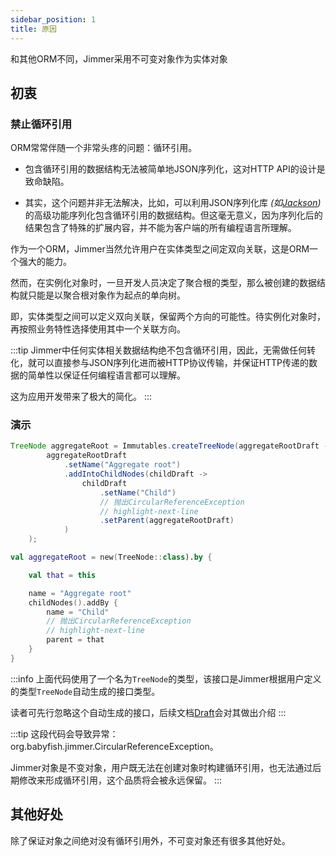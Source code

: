 ```yaml
---
sidebar_position: 1
title: 原因
---
```




和其他ORM不同，Jimmer采用不可变对象作为实体对象 

## 初衷

### 禁止循环引用

ORM常常伴随一个非常头疼的问题：循环引用。

-   包含循环引用的数据结构无法被简单地JSON序列化，这对HTTP API的设计是致命缺陷。

-   其实，这个问题并非无法解决，比如，可以利用JSON序列化库 *(如[Jackson](https://github.com/FasterXML/jackson))* 的高级功能序列化包含循环引用的数据结构。但这毫无意义，因为序列化后的结果包含了特殊的扩展内容，并不能为客户端的所有编程语言所理解。

作为一个ORM，Jimmer当然允许用户在实体类型之间定双向关联，这是ORM一个强大的能力。

然而，在实例化对象时，一旦开发人员决定了聚合根的类型，那么被创建的数据结构就只能是以聚合根对象作为起点的单向树。

即，实体类型之间可以定义双向关联，保留两个方向的可能性。待实例化对象时，再按照业务特性选择使用其中一个关联方向。

:::tip
Jimmer中任何实体相关数据结构绝不包含循环引用，因此，无需做任何转化，就可以直接参与JSON序列化进而被HTTP协议传输，并保证HTTP传递的数据的简单性以保证任何编程语言都可以理解。

这为应用开发带来了极大的简化。
:::

### 演示

<Tabs groupId="language">
<TabItem value="java" label="Java">

```java
TreeNode aggregateRoot = Immutables.createTreeNode(aggregateRootDraft ->
        aggregateRootDraft
            .setName("Aggregate root")
            .addIntoChildNodes(childDraft ->
                childDraft
                    .setName("Child")
                    // 抛出CircularReferenceException
                    // highlight-next-line
                    .setParent(aggregateRootDraft)
            )
    );
```

</TabItem>
<TabItem value="kotlin" label="Kotlin">

```kotlin
val aggregateRoot = new(TreeNode::class).by {

    val that = this

    name = "Aggregate root"
    childNodes().addBy {
        name = "Child"
        // 抛出CircularReferenceException
        // highlight-next-line
        parent = that
    }
}
```

</TabItem>
</Tabs>

:::info
上面代码使用了一个名为`TreeNode`的类型，该接口是Jimmer根据用户定义的类型`TreeNode`自动生成的接口类型。

读者可先行忽略这个自动生成的接口，后续文档[Draft](../draft)会对其做出介绍
:::

:::tip
这段代码会导致异常：org.babyfish.jimmer.CircularReferenceException。

Jimmer对象是不变对象，用户既无法在创建对象时构建循环引用，也无法通过后期修改来形成循环引用，这个品质将会被永远保留。
:::

## 其他好处

除了保证对象之间绝对没有循环引用外，不可变对象还有很多其他好处。

<ImmutableOtherBenefit/>